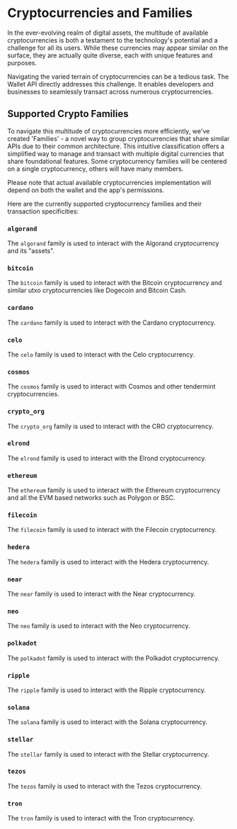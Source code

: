 # Cryptocurrencies and Families

In the ever-evolving realm of digital assets, the multitude of available cryptocurrencies is both a testament to the technology's potential and a challenge for all its users. While these currencies may appear similar on the surface, they are actually quite diverse, each with unique features and purposes.

Navigating the varied terrain of cryptocurrencies can be a tedious task. The Wallet API directly addresses this challenge. It enables developers and businesses to seamlessly transact across numerous cryptocurrencies.

## Supported Crypto Families

To navigate this multitude of cryptocurrencies more efficiently, we've created 'Families' - a novel way to group cryptocurrencies that share similar APIs due to their common architecture. This intuitive classification offers a simplified way to manage and transact with multiple digital currencies that share foundational features. Some cryptocurrency families will be centered on a single cryptocurrency, others will have many members.

Please note that actual available cryptocurrencies implementation will depend on both the wallet and the app's permissions.

Here are the currently supported cryptocurrency families and their transaction specificities:

### `algorand`

The `algorand` family is used to interact with the Algorand cryptocurrency and its "assets".

### `bitcoin`

The `bitcoin` family is used to interact with the Bitcoin cryptocurrency and similar utxo cryptocurrencies like Dogecoin and Bitcoin Cash.

### `cardano`

The `cardano` family is used to interact with the Cardano cryptocurrency.

### `celo`

The `celo` family is used to interact with the Celo cryptocurrency.

### `cosmos`

The `cosmos` family is used to interact with Cosmos and other tendermint cryptocurrencies.

### `crypto_org`

The `crypto_org` family is used to interact with the CRO cryptocurrency.

### `elrond`

The `elrond` family is used to interact with the Elrond cryptocurrency.

### `ethereum`

The `ethereum` family is used to interact with the Ethereum cryptocurrency and all the EVM based networks such as Polygon or BSC.

### `filecoin`

The `filecoin` family is used to interact with the Filecoin cryptocurrency.

### `hedera`

The `hedera` family is used to interact with the Hedera cryptocurrency.

### `near`

The `near` family is used to interact with the Near cryptocurrency.

### `neo`

The `neo` family is used to interact with the Neo cryptocurrency.

### `polkadot`

The `polkadot` family is used to interact with the Polkadot cryptocurrency.

### `ripple`

The `ripple` family is used to interact with the Ripple cryptocurrency.

### `solana`

The `solana` family is used to interact with the Solana cryptocurrency.

### `stellar`

The `stellar` family is used to interact with the Stellar cryptocurrency.

### `tezos`

The `tezos` family is used to interact with the Tezos cryptocurrency.

### `tron`

The `tron` family is used to interact with the Tron cryptocurrency.
